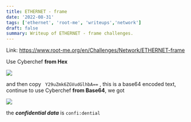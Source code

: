 ```yaml
---
title: ETHERNET - frame
date: '2022-08-31'
tags: ['ethernet', 'root-me', 'writeups','network']
draft: false
summary: Writeup of ETHERNET - frame challenges.
---
```



Link: https://www.root-me.org/en/Challenges/Network/ETHERNET-frame


Use Cyberchef **from Hex** 

<img src="https://user-images.githubusercontent.com/61643034/187711903-30f2a82c-c3ad-48da-9c79-3e6a18991314.png" height={400}/>

and then copy ``` Y29uZmk6ZGVudGlhbA==``` , this is a base64 encoded text, continue to use Cyberchef **from Base64**, we got


<img src="https://user-images.githubusercontent.com/61643034/187712182-27701a4c-3e69-4e8e-8e12-bc2e6536a012.png"  height={300}/>


the ***confidential data*** is ```confi:dential```
